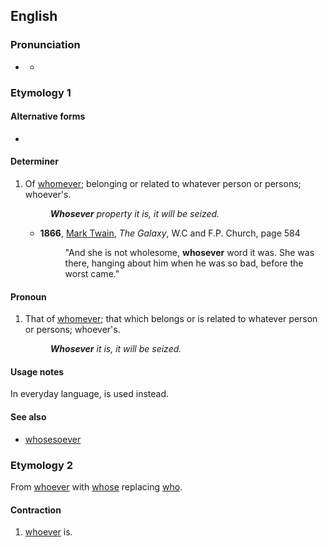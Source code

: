 ==English==

===Pronunciation===
* {{a|US}} {{IPA|en|/ˈhuzˌɛvəɹ/|/ˌhuzˈɛvəɹ/}}
** {{audio|en|en-US whosever.ogg|Audio (US)}}

===Etymology 1===
{{compound|en|whose|ever}}

====Alternative forms====
* {{alter|en|whoseever||rare}}

====Determiner====
{{en-det}} {{tlb|en|formal}}

# {{lb|en|possessive}} Of [[whomever]]; belonging or related to whatever person or persons; whoever's.
#: '''''Whosever''' property it is, it will be seized.''
#* '''1866''', [[w:Mark Twain|Mark Twain]], ''The Galaxy'', W.C and F.P. Church, page 584
#*: "And she is not wholesome, '''whosever''' word it was. She was there, hanging about him when he was so bad, before the worst came."

====Pronoun====
{{en-pron}} {{tlb|en|formal}}

# {{lb|en|possessive}} That of [[whomever]]; that which belongs or is related to whatever person or persons; whoever's.
#: '''''Whosever''' it is, it will be seized.''

====Usage notes====
In everyday language, {{m|en|whoever's}} is used instead.

====See also====
* [[whosesoever]]

===Etymology 2===
From [[whoever]] with [[whose]] replacing [[who]].

====Contraction====
{{en-contraction}}

# {{lb|en|proscribed}} [[whoever]] is.